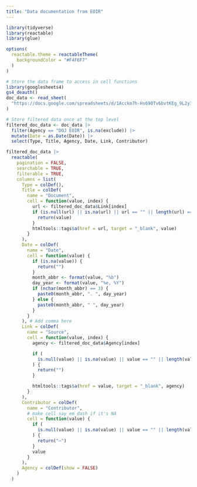 ```yaml
---
title: "Data documentation from EOIR"
---
```


```r
library(tidyverse)
library(reactable)
library(glue)

options(
  reactable.theme = reactableTheme(
    backgroundColor = "#F4F6F7"
  )
)

# Store the data frame to access in cell functions
library(googlesheets4)
gs4_deauth()
doc_data <- read_sheet(
  "https://docs.google.com/spreadsheets/d/1Acckm7h-Hs690Tv6bvtKEg_9L2yITqp0QqN5hN2dhWw/edit?gid=0#gid=0"
)
```

```r

# Store filtered data once at the top level
filtered_doc_data <- doc_data |>
  filter(Agency == "DOJ EOIR", is.na(exclude)) |>
  mutate(Date = as.Date(Date)) |>
  select(Type, Title, Agency, Date, Link, Contributor)

filtered_doc_data |>
  reactable(
    pagination = FALSE,
    searchable = TRUE,
    filterable = TRUE,
    columns = list(
      Type = colDef(),
      Title = colDef(
        name = "Document",
        cell = function(value, index) {
          url <- filtered_doc_data$Link[index]
          if (is.null(url) || is.na(url) || url == "" || length(url) == 0) {
            return(value)
          }
          htmltools::tags$a(href = url, target = "_blank", value)
        }
      ),
      Date = colDef(
        name = "Date",
        cell = function(value) {
          if (is.na(value)) {
            return("")
          }
          month_abbr <- format(value, "%b")
          day_year <- format(value, "%e, %Y")
          if (nchar(month_abbr) == 3) {
            paste0(month_abbr, ". ", day_year)
          } else {
            paste0(month_abbr, " ", day_year)
          }
        }
      ), # Add comma here
      Link = colDef(
        name = "Source",
        cell = function(value, index) {
          agency <- filtered_doc_data$Agency[index]

          if (
            is.null(value) || is.na(value) || value == "" || length(value) == 0
          ) {
            return("")
          }

          htmltools::tags$a(href = value, target = "_blank", agency)
        }
      ),
      Contributor = colDef(
        name = "Contributor",
        # make cell say em dash if it's NA
        cell = function(value) {
          if (
            is.null(value) || is.na(value) || value == "" || length(value) == 0
          ) {
            return("—")
          }
          value
        }
      ),
      Agency = colDef(show = FALSE)
    )
  )
```